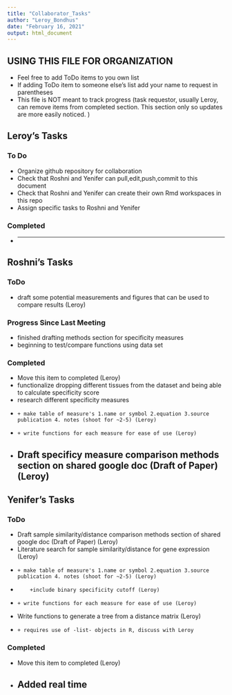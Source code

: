 ```yaml
---
title: "Collaborator_Tasks"
author: "Leroy_Bondhus"
date: "February 16, 2021"
output: html_document
---
```


## USING THIS FILE FOR ORGANIZATION
* Feel free to add ToDo items to you own list
* If adding ToDo item to someone else's list add your name to request in parentheses
* This file is NOT meant to track progress (task requestor, usually Leroy, can remove items from completed section. This section only so updates are more easily noticed. )

## Leroy's Tasks
### To Do
* Organize github repository for collaboration
* Check that Roshni and Yenifer can pull,edit,push,commit to this document
* Check that Roshni and Yenifer can create their own Rmd workspaces in this repo
* Assign specific tasks to Roshni and Yenifer 

### Completed
*
---------------

## Roshni's Tasks
### ToDo
* draft some potential measurements and figures that can be used to compare results (Leroy)

### Progress Since Last Meeting
* finished drafting methods section for specificity measures 
* beginning to test/compare functions using data set

### Completed
* Move this item to completed (Leroy)
* functionalize dropping different tissues from the dataset and being able to calculate specificity score
* research different specificity measures
*     + make table of measure's 1.name or symbol 2.equation 3.source publication 4. notes (shoot for ~2-5) (Leroy)
*     + write functions for each measure for ease of use (Leroy)
* Draft specificy measure comparison methods section on shared google doc (Draft of Paper) (Leroy) 
---------------


## Yenifer's Tasks
### ToDo
* Draft sample similarity/distance comparison methods section of shared google doc (Draft of Paper) (Leroy)
* Literature search for sample similarity/distance for gene expression (Leroy)
*     + make table of measure's 1.name or symbol 2.equation 3.source publication 4. notes (shoot for ~2-5) (Leroy)
*         +include binary specificity cutoff (Leroy)
*     + write functions for each measure for ease of use (Leroy)
* Write functions to generate a tree from a distance matrix (Leroy)
*     + requires use of -list- objects in R, discuss with Leroy

### Completed
* Move this item to completed (Leroy)
* Added real time
---------------




